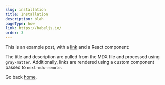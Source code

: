 ```yaml
---
slug: installation
title: Installation
description: blah 
pageType: how
link: https://babeljs.io/
order: 3
---
```


This is an example post, with a [link](https://nextjs.org) and a React component:

The title and description are pulled from the MDX file and processed using `gray-matter`. Additionally, links are rendered using a custom component passed to `next-mdx-remote`.

Go back [home](/).
